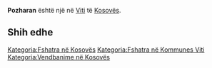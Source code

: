 {{Fshat në 
 | Emri                = Pozharan
 | EmriAlt                = 
 | NAME_SHORT_FORM=      
 | NAME_GENERIC=      
 | NAME_SORT_NAME_RO=      POZHARAN
 | FULL_NAME_RO = Pozharan
 | FULL_NAME_ND_RO=Pozharan
 | SORT_NAME_RG=POZHARAN
 | FULL_NAME_RG=Pozharan
 | FULL_NAME_ND_RG=Pozharan
 | SRP_NAME_SHORT_FORM=      
 | SRP_NAME_GENERIC=      
 | SRP_NAME_SORT_NAME_RO=      
 | SRP_FULL_NAME_RO = 
 | SRP_FULL_NAME_ND_RO=
 | SRP_SORT_NAME_RG=
 | SRP_FULL_NAME_RG=
 | SRP_FULL_NAME_ND_RG=
 | Emri (Rasa dhanore) = 
 | Figura              = 
 | Shteti              = Kosovo
 | Komuna              = Viti
 | Kodi postar         = 
 | Sipërfaqja          = 

 | Popullsia           = 

 | Regj. i popullsisë  = 
 | Dend. e popullsisë  = 
 | Faqja zyrtare       = 
 <!--- Koordinatat ----> 
 | Gjerësia            = 42.365833
 | Gjatësia            = 21.340278
 | Lartësia            = 
}}
'''Pozharan''' është një [[]] në [[Viti]] të [[Kosovës]].

<!-- == Gjeografia == -->
<!-- == Historia == -->
<!-- == Demografia == -->
== Shih edhe ==
{{Komuna Viti}}
{{Kosovo-Administrata-Cung}}

[[Kategoria:Fshatra në Kosovës]]
[[Kategoria:Fshatra në Kommunes Viti]]
[[Kategoria:Vendbanime në Kosovës]]